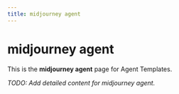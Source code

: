 ```yaml
---
title: midjourney agent
---
```


# midjourney agent

This is the **midjourney agent** page for Agent Templates.

_TODO: Add detailed content for midjourney agent._
